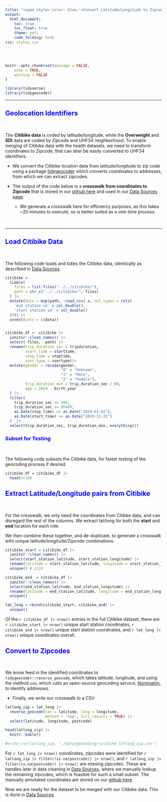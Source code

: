 ```yaml
---
title: "<span style='color: blue;'>Convert Latitude/Longitude to Zipcode</span>"
output: 
  html_document:
    toc: true
    toc_float: true
    theme: yeti
    code_folding: hide
css: styles.css
---
```

<style>
  h1 {
     font-weight: bold;
  }
</style>

  &nbsp;

```r
knitr::opts_chunk$set(message = FALSE,
	echo = TRUE,
	warning = FALSE
)

library(tidyverse)
library(tidygeocoder)

```

***
  
## <span style='color: blue;'>Geolocation Identifiers</span>

 &nbsp;
 
The **Citibike data** is coded by latitude/longitude, while the **Overweight** and **SDI** data are coded by Zipcode and UHF34 neighborhood. To enable merging of Citibike data with the health datasets, we need to transform coordinates to Zipcode, that can later be easily converted to UHF34 identifiers. 

* We convert the Citibike location data from latitude/longitude to zip code using a package [tidygeocoder](https://jessecambon.github.io/tidygeocoder/) which converts coordinates to addresses, from which we can extract zipcodes. 

* The output of the code below is  a **crosswalk from coordinates to Zipcode** that is stored in our [github here](https://github.com/courtneyjdiamond/pedalstopatterns.github.io/blob/main/data/geocoding/citibike_latlong_zip.csv) and used in our [Data Sources page](../data_import_clean.html). 
  
  * We generate a crosswalk here for efficiency purposes, as this takes ~20 minutes to execute, so is better suited as a one-time process. 
 
  &nbsp;

***

## <span style='color: blue;'>Load Citibike Data</span>

  &nbsp;
  
The following code loads and tidies the Citibike data, identically as described in [Data Sources](./data_import_clean.html).

```r
citibike <- 
  tibble(
    files = list.files("../../citibike/"),
    path = str_c("../../citibike/", files)
  ) |>
  mutate(data = map(path, ~read_csv(.x, col_types = cols(
    'end station id' = col_double(),
    'start station id' = col_double()
  )))) |>
  unnest(cols = c(data))


citibike_df <- citibike |>
  janitor::clean_names() |>
  select(-files, -path) |>
  rename(trip_duration_sec = tripduration,
         start_time = starttime,
         stop_time = stoptime,
         user_type = usertype)|>
  mutate(gender = recode(gender,
                         "0" = "Unknown",
                         "1" = "Male",
                         "2" = "Female"),
         trip_duration_min = trip_duration_sec / 60,
         age = 2019 - birth_year
  ) |>
  filter(
    trip_duration_sec >= 300,
    trip_duration_sec <= 86400,
    as.Date(stop_time) >= as.Date("2019-01-01"),
    as.Date(start_time) <= as.Date("2019-12-31")
  )  |>
  select(trip_duration_sec, trip_duration_min, everything())

```

### <span style='color: blue;'>Subset for Testing</span>

  &nbsp;
  
The following code subsets the Citibike data, for faster testing of the geocoding process if desired.
  
```r
citibike_df = citibike_df |>
  head(n=10)
```


## <span style='color: blue;'>Extract Latitude/Longitude pairs from Citibike</span>

  &nbsp;
  
For the crosswalk, we only need the coordinates from Citibke data, and can disregard the rest of the columns. We extract lat/long for both the **start** and **end** location for each ride. 

We then combine these together, and de-duplicate, to generate a crosswalk wiht unique latitude/longitude/Zipcode combinations. 

```r
citibike_start = citibike_df |>
  janitor::clean_names() |>
  select(start_station_latitude, start_station_longitude) |>
  rename(latitude = start_station_latitude, longitude = start_station_longitude) |>
  unique() # 1110

citibike_end  = citibike_df |>
  janitor::clean_names() |>
  select(end_station_latitude, end_station_longitude) |>
  rename(latitude = end_station_latitude, longitude = end_station_longitude) |>
  unique() 

lat_long = rbind(citibike_start, citibike_end) |>
  unique()

```

Of the `r citibike_df |> nrow()` entries in the full Citibike dataset, there are `r citibike_start |> nrow()` unique start station coordinates, `r citibike_end |> nrow()` unique start station coordinates, and `r lat_long |> nrow()` unique coordinates overall.
 

## <span style='color: blue;'>Convert to Zipcodes</span>

  &nbsp;
  
We know feed in the identified coordinates to `tidygeocoder::reverse_geocode`, which takes latitude, longitude, and using the method `osm`, which calls an open-source geocoding service, [Nominatim](https://nominatim.org/), to identify addresses. 

* Finally, we write our crosswalk to a CSV 


```r
latlong_zip = lat_long |>
  reverse_geocode(lat = latitude, long = longitude, 
                  method = 'osm', full_results = TRUE) |>  
  select(latitude, longitude, postcode) 

head(latlong_zip) |>
  knitr::kable()

#write_csv(latlong_zip, "./data/geocoding/citibike_latlong_zip.csv")
```

For `r lat_long |> nrow()` coordinates, zipcodes were identified for `r latlong_zip |> filter(!is.na(postcode)) |> nrow()`, and `r latlong_zip |> filter(is.na(postcode)) |> nrow()` are missing zipcodes. These are handles later in data cleaning in [Data Sources](./data_import_clean.html), where we manually lookup the remaining zipcodes, which is feasible for such a small subset. The manually annotated coordinates are stored on our [github here](https://github.com/courtneyjdiamond/pedalstopatterns.github.io/blob/main/data/geocoding/manual_zipcodes.csv).

Now we are ready for the dataset to be merged with our Citibike data. This is done in [Data Sources](./data_import_clean.html). 

